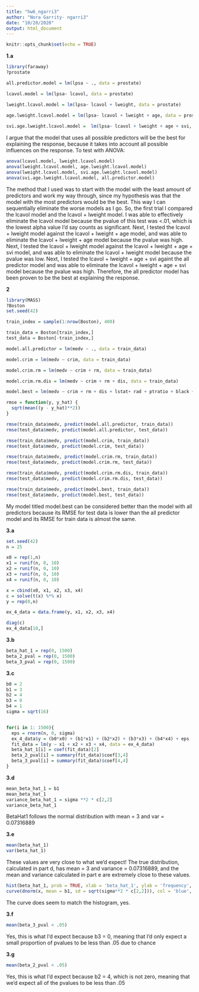 ```yaml
---
title: "hw6_ngarri3"
author: "Nora Garrity- ngarri3"
date: "10/20/2020"
output: html_document
---
```


```r
knitr::opts_chunk$set(echo = TRUE)
```

**1.a**
```r
library(faraway)
?prostate

all.predictor.model = lm(lpsa ~ ., data = prostate)

lcavol.model = lm(lpsa~ lcavol, data = prostate)

lweight.lcavol.model = lm(lpsa~ lcavol + lweight, data = prostate)

age.lweight.lcavol.model = lm(lpsa~ lcavol + lweight + age, data = prostate)
  
svi.age.lweight.lcavol.model =  lm(lpsa~ lcavol + lweight + age + svi, data = prostate)
```

I argue that the model that uses all possible predictors will be the best for explaining the response, because it takes into account all possible influences on the response. To test with ANOVA: 

```r
anova(lcavol.model, lweight.lcavol.model)
anova(lweight.lcavol.model, age.lweight.lcavol.model)
anova(lweight.lcavol.model, svi.age.lweight.lcavol.model)
anova(svi.age.lweight.lcavol.model, all.predictor.model)
```
The method that I used was to start with the model with the least amount of predictors and work my way through, since my hypothesis was that the model with the most predictors would be the best. This way I can sequentially eliminate the worse models as I go. So, the first trial I compared the lcavol model and the lcavol + lweight model. I was able to effectively eliminate the lcavol model because the pvalue of this test was <.01, which is the lowest alpha value I'd say counts as significant. Next, I tested the lcavol + lweight model against the lcavol + lweight + age model, and was able to eliminate the lcavol + lweight + age model because the pvalue was high. Next, I tested the lcavol + lweight model against the lcavol + lweight + age + svi model, and was able to eliminate the lcavol + lweight model because the pvalue was low. Next, I tested the lcavol + lweight + age + svi againt the all predictor model and was able to eliminate the lcavol + lweight + age + svi model because the pvalue was high. Therefore, the all predictor model has been proven to be the best at explaining the response. 


**2**
```r
library(MASS)
?Boston
set.seed(42)

train_index = sample(1:nrow(Boston), 400)

train_data = Boston[train_index,]
test_data = Boston[-train_index,]

model.all.predictor = lm(medv ~ ., data = train_data) 

model.crim = lm(medv ~ crim, data = train_data)

model.crim.rm = lm(medv ~ crim + rm, data = train_data)

model.crim.rm.dis = lm(medv ~ crim + rm + dis, data = train_data)

model.best = lm(medv ~ crim + rm + dis + lstat+ rad + ptratio + black + zn + chas + nox + tax, data = train_data)
```

```r
rmse = function(y, y_hat) {
  sqrt(mean((y - y_hat)**2))
}

rmse(train_data$medv, predict(model.all.predictor, train_data))
rmse(test_data$medv, predict(model.all.predictor, test_data))

rmse(train_data$medv, predict(model.crim, train_data))
rmse(test_data$medv, predict(model.crim, test_data))

rmse(train_data$medv, predict(model.crim.rm, train_data))
rmse(test_data$medv, predict(model.crim.rm, test_data))

rmse(train_data$medv, predict(model.crim.rm.dis, train_data))
rmse(test_data$medv, predict(model.crim.rm.dis, test_data))

rmse(train_data$medv, predict(model.best, train_data))
rmse(test_data$medv, predict(model.best, test_data))
```
My model titled model.best can be considered better than the model with all predictors because its RMSE for test data is lower than the all predictor model and its RMSE for train data is almost the same. 

**3.a**
```r
set.seed(42)
n = 25

x0 = rep(1,n)
x1 = runif(n, 0, 10)
x2 = runif(n, 0, 10)
x3 = runif(n, 0, 10)
x4 = runif(n, 0, 10)

x = cbind(x0, x1, x2, x3, x4)
c = solve(t(x) %*% x)
y = rep(0,n)

ex_4_data = data.frame(y, x1, x2, x3, x4)

diag(c)
ex_4_data[10,]
```

**3.b**
```r
beta_hat_1 = rep(0, 1500)
beta_2_pval = rep(0, 1500)
beta_3_pval = rep(0, 1500)
```

**3.c**
```r
b0 = 2
b1 = 3
b2 = 4
b3 = 0 
b4 = 1
sigma = sqrt(16)


for(i in 1: 1500){
  eps = rnorm(n, 0, sigma)
  ex_4_data$y = (b0*x0) + (b1*x1) + (b2*x2) + (b3*x3) + (b4*x4) + eps
  fit_data = lm(y ~ x1 + x2 + x3 + x4, data = ex_4_data)
  beta_hat_1[i] = coef(fit_data)[2]
  beta_2_pval[i] = summary(fit_data)$coef[3,4]
  beta_3_pval[i] = summary(fit_data)$coef[4,4]
}
```

**3.d**
```r
mean_beta_hat_1 = b1
mean_beta_hat_1
variance_beta_hat_1 = sigma **2 * c[2,2]
variance_beta_hat_1
```
BetaHat1 follows the normal distribution with mean = 3 and var = 0.07316889

**3.e**
```r
mean(beta_hat_1)
var(beta_hat_1)
```
These values are very close to what we'd expect! The true distribution, calculated in part d, has mean = 3 and variance = 0.07316889, and the mean and variance calculated in part e are extremely close to these values.

```r
hist(beta_hat_1, prob = TRUE, xlab = 'beta_hat_1', ylab = 'frequency', main= 'Beta Hat 1 Distribution', breaks = 40, ylim = c(0,2))
curve(dnorm(x, mean = b1, sd = sqrt(sigma**2 * c[2,2])), col = 'blue', add = TRUE)
```

The curve does seem to match the histogram, yes.

**3.f**
```r
mean(beta_3_pval < .05)
```
Yes, this is what I'd expect because b3 = 0, meaning that I'd only expect a small proportion of pvalues to be less than .05 due to chance

**3.g**
```r
mean(beta_2_pval < .05)
```
Yes, this is what I'd expect because b2 = 4, which is not zero, meaning that we'd expect all of the pvalues to be less than .05





